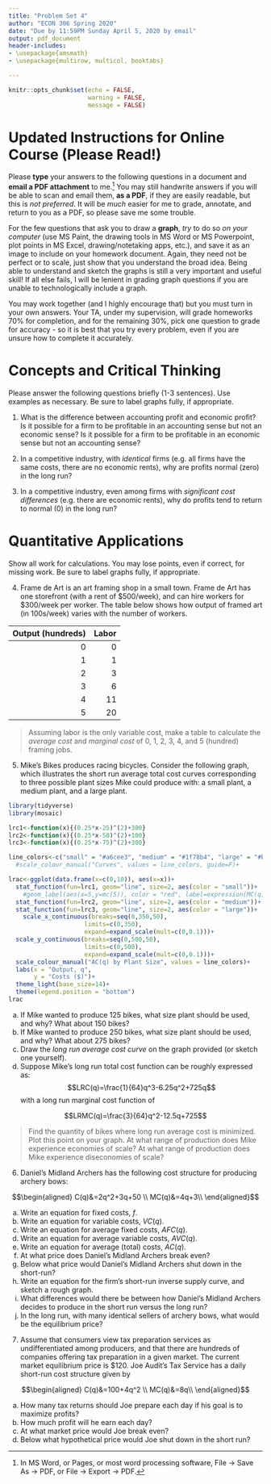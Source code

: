```yaml
---
title: "Problem Set 4"
author: "ECON 306 Spring 2020"
date: "Due by 11:59PM Sunday April 5, 2020 by email"
output: pdf_document
header-includes:
- \usepackage{amsmath}
- \usepackage{multirow, multicol, booktabs}

---
```


```r
knitr::opts_chunk$set(echo = FALSE,
                      warning = FALSE,
                      message = FALSE)
```

# Updated Instructions for Online Course (Please Read!)

Please **type** your answers to the following questions in a document and **email a PDF attachment** to me.^[In MS Word, or Pages, or most word processing software, File -> Save As -> PDF, or File -> Export -> PDF.] You may still handwrite answers if you will be able to scan and email them, **as a PDF**, if they are easily readable, but this is *not preferred*. It will be *much* easier for me to grade, annotate, and return to you as a PDF, so please save me some trouble.

For the few questions that ask you to draw a **graph**, *try* to do so *on your computer* (use MS Paint, the drawing tools in MS Word or MS Powerpoint, plot points in MS Excel, drawing/notetaking apps, etc.), and save it as an image to include on your homework document. Again, they need not be perfect or to scale, just show that you understand the broad idea. Being able to understand and sketch the graphs is still a very important and useful skill! If all else fails, I will be lenient in grading graph questions if you are unable to technologically include a graph. 

You may work together (and I highly encourage that) but you must turn in your own answers. Your TA, under my supervision, will grade homeworks 70% for completion, and for the remaining 30%, pick one question to grade for accuracy - so it is best that you try every problem, even if you are unsure how to complete it accurately.

# Concepts and Critical Thinking

Please answer the following questions briefly (1-3 sentences). Use examples as necessary. Be sure to label graphs fully, if appropriate.

1. What is the difference between accounting profit and economic profit? Is it possible for a firm to be profitable in an accounting sense but not an economic sense? Is it possible for a firm to be profitable in an economic sense but not an accounting sense? 

\vspace{2in}

2. In a competitive industry, with *identical* firms (e.g. all firms have the same costs, there are no economic rents), why are profits normal (zero) in the long run?

\clearpage

3. In a competitive industry, even among firms with *significant cost differences* (e.g. there are economic rents), why do profits tend to return to normal (0) in the long run?

\vspace{3in}

\clearpage 

# Quantitative Applications

Show all work for calculations. You may lose points, even if correct, for missing work. Be sure to label graphs fully, if appropriate.

4. Frame de Art is an art framing shop in a small town. Frame de Art has one storefront (with a rent of $500/week), and can hire workers for \$300/week per worker. The table below shows how output of framed art (in 100s/week) varies with the number of workers. 

| Output (hundreds) | Labor |
|-------:|------:|
| $0$ | $0$ |
| $1$ | $1$ |
| $2$ | $3$ |
| $3$ | $6$ |
| $4$ | $11$ |
| $5$ | $20$ |

> Assuming labor is the only variable cost, make a table to calculate the *average cost* and *marginal cost* of 0, 1, 2, 3, 4, and 5 (hundred) framing jobs.

\clearpage 

5. Mike's Bikes produces racing bicycles. Consider the following graph, which illustrates the short run average total cost curves corresponding to three possible plant sizes Mike could produce with: a small plant, a medium plant, and a large plant.

```r
library(tidyverse)
library(mosaic)

lrc1<-function(x){(0.25*x-25)^(2)+300}
lrc2<-function(x){(0.25*x-50)^(2)+100}
lrc3<-function(x){(0.25*x-75)^(2)+300}

line_colors<-c("small" = "#a6cee3", "medium" = "#1f78b4", "large" = "#b2df8a")
  #scale_colour_manual("Curves", values = line_colors, guide=F)+

lrac<-ggplot(data.frame(x=c(0,10)), aes(x=x))+
  stat_function(fun=lrc1, geom="line", size=2, aes(color = "small"))+
    #geom_label(aes(x=5,y=mc(5)), color = "red", label=expression(MC(q)), size = 6)+
  stat_function(fun=lrc2, geom="line", size=2, aes(color = "medium"))+
  stat_function(fun=lrc3, geom="line", size=2, aes(color = "large"))+
    scale_x_continuous(breaks=seq(0,350,50),
                     limits=c(0,350),
                     expand=expand_scale(mult=c(0,0.1)))+
  scale_y_continuous(breaks=seq(0,500,50),
                     limits=c(0,500),
                     expand=expand_scale(mult=c(0,0.1)))+
  scale_colour_manual("AC(q) by Plant Size", values = line_colors)+
  labs(x = "Output, q",
       y = "Costs ($)")+
  theme_light(base_size=14)+
  theme(legend.position = "bottom")
lrac
```

a. If Mike wanted to produce 125 bikes, what size plant should be used, and why? What about 150 bikes?
b. If Mike wanted to produce 250 bikes, what size plant should be used, and why? What about 275 bikes?
c. Draw the *long run average cost curve* on the graph provided (or sketch one yourself).
d. Suppose Mike's long run total cost function can be roughly expressed as:  
$$LRC(q)=\frac{1}{64}q^3-6.25q^2+725q$$
	with a long run marginal cost function of 

$$LRMC(q)=\frac{3}{64}q^2-12.5q+725$$
 
> Find the quantity of bikes where long run average cost is minimized. Plot this point on your graph. At what range of production does Mike experience economies of scale? At what range of production does Mike experience diseconomies of scale?

\clearpage

6. Daniel's Midland Archers has the following cost structure for producing archery bows:

$$\begin{aligned}
C(q)&=2q^2+3q+50 \\	
MC(q)&=4q+3\\ \end{aligned}$$

a. Write an equation for fixed costs, $f$.
b. Write an equation for variable costs, $VC(q)$.
c. Write an equation for average fixed costs, $AFC(q)$.
d. Write an equation for average variable costs, $AVC(q)$.
e. Write an equation for average (total) costs, $AC(q)$.
f. At what price does Daniel's Midland Archers break even?
g. Below what price would Daniel's Midland Archers shut down in the short-run?
h. Write an equation for the firm's short-run inverse supply curve, and sketch a rough graph.
i. What differences would there be between how Daniel's Midland Archers decides to produce in the short run versus the long run?
j. In the long run, with many identical sellers of archery bows, what would be the equilibrium price?

\clearpage

7. 
Assume that consumers view tax preparation services as undifferentiated among producers, and that there are hundreds of companies offering tax preparation in a given market. The current market equilibrium price is $120. Joe Audit's Tax Service has a daily short-run cost structure given by

$$\begin{aligned}
C(q)&=100+4q^2 \\
MC(q)&=8q\\ \end{aligned}$$

a. How many tax returns should Joe prepare each day if his goal is to maximize profits?
b. How much profit will he earn each day?
c. At what market price would Joe break even?
d. Below what hypothetical price would Joe shut down in the short run?
